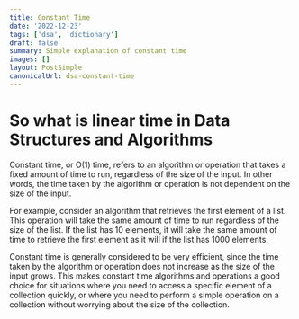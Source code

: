 ```yaml
---
title: Constant Time
date: '2022-12-23'
tags: ['dsa', 'dictionary']
draft: false
summary: Simple explanation of constant time
images: []
layout: PostSimple
canonicalUrl: dsa-constant-time
---
```


# So what is linear time in Data Structures and Algorithms

Constant time, or O(1) time, refers to an algorithm or operation that takes a fixed amount of time to run, regardless of the size of the input. In other words, the time taken by the algorithm or operation is not dependent on the size of the input.

For example, consider an algorithm that retrieves the first element of a list. This operation will take the same amount of time to run regardless of the size of the list. If the list has 10 elements, it will take the same amount of time to retrieve the first element as it will if the list has 1000 elements.

Constant time is generally considered to be very efficient, since the time taken by the algorithm or operation does not increase as the size of the input grows. This makes constant time algorithms and operations a good choice for situations where you need to access a specific element of a collection quickly, or where you need to perform a simple operation on a collection without worrying about the size of the collection.
